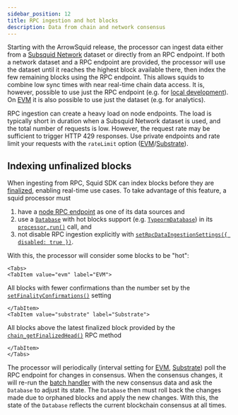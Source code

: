 ```yaml
---
sidebar_position: 12
title: RPC ingestion and hot blocks
description: Data from chain and network consensus
---
```



Starting with the ArrowSquid release, the processor can ingest data either from a [Subsquid Network](/subsquid-network) dataset or directly from an RPC endpoint. If both a network dataset and a RPC endpoint are provided, the processor will use the dataset until it reaches the highest block available there, then index the few remaining blocks using the RPC endpoint. This allows squids to combine low sync times with near real-time chain data access. It is, however, possible to use just the RPC endpoint (e.g. for [local development](/sdk/tutorials/evm-local)). On [EVM](/sdk/reference/processors/evm-batch) it is also possible to use just the dataset (e.g. for analytics).

RPC ingestion can create a heavy load on node endpoints. The load is typically short in duration when a Subsquid Network dataset is used, and the total number of requests is low. However, the request rate may be sufficient to trigger HTTP 429 responses. Use private endpoints and rate limit your requests with the `rateLimit` option ([EVM](/sdk/reference/processors/evm-batch/general/#set-rpc-endpoint)/[Substrate](/sdk/reference/processors/substrate-batch/general/#set-rpc-endpoint)).

## Indexing unfinalized blocks

When ingesting from RPC, Squid SDK can index blocks before they are [finalized](https://info.etherscan.com/epoch-in-ethereum/), enabling real-time use cases. To take advantage of this feature, a squid processor must

1. have a [node RPC endpoint](/sdk/reference/processors/evm-batch/general/#set-rpc-endpoint) as one of its data sources and
2. use a [`Database`](/sdk/resources/persisting-data/overview) with hot blocks support (e.g. [`TypeormDatabase`](/sdk/resources/persisting-data/typeorm)) in its [`processor.run()`](/sdk/overview/#processorrun) call, and
3. not disable RPC ingestion explicitly with [`setRpcDataIngestionSettings({ disabled: true })`](/sdk/reference/processors/evm-batch/general/#set-rpc-data-ingestion-settings).

With this, the processor will consider some blocks to be "hot":

```mdx-code-block
<Tabs>
<TabItem value="evm" label="EVM">
```

All blocks with fewer confirmations than the number set by the [`setFinalityConfirmations()`](/sdk/reference/processors/evm-batch/general/#set-finality-confirmation) setting

```mdx-code-block
</TabItem>
<TabItem value="substrate" label="Substrate">
```

All blocks above the latest finalized block provided by the [`chain_getFinalizedHead()`](https://polkadot.js.org/docs/substrate/rpc/#getfinalizedhead-blockhash) RPC method

```mdx-code-block
</TabItem>
</Tabs>
```

The processor will periodically (interval setting for [EVM](/sdk/reference/processors/evm-batch/general/#set-rpc-data-ingestion-settings), [Substrate](/sdk/reference/processors/substrate-batch/general/#set-rpc-data-ingestion-settings)) poll the RPC endpoint for changes in consensus. When the consensus changes, it will re-run the [batch handler](/sdk/reference/processors/architecture/#processorrun) with the new consensus data and ask the `Database` to adjust its state. The `Database` then must roll back the changes made due to orphaned blocks and apply the new changes. With this, the state of the `Database` reflects the current blockchain consensus at all times.
